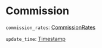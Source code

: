 # Commission

`commission_rates`: [CommissionRates]

`update_time`: [Timestamp]

[CommissionRates]: /types/commission_rates
[Timestamp]: /types/timestamp
